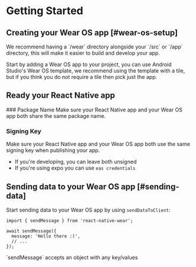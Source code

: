 
# Getting Started

## Creating your Wear OS app [#wear-os-setup]

<Callout type="info">
  We recommend having a `/wear` directory alongside your `/src` or `/app`
  directory, this will make it easier to build and develop your app.
</Callout>

Start by adding a Wear OS app to your project, you can use Android Studio's Wear OS template, we recommend using the template with a tile, but if you think you do not require a tile then pick just the app.

## Ready your React Native app

<Steps>
### Package Name
Make sure your React Native app and your Wear OS app both share the same package name.
 
### Signing Key
Make sure your React Native app and your Wear OS app both use the same signing key when publishing your app.

- If you're developing, you can leave both unsigned
- If you're using expo you can use `eas credentials`

</Steps>

## Sending data to your Wear OS app [#sending-data]

Start sending data to your Wear OS app by using `sendDataToClient`:

```tsx
import { sendMessage } from 'react-native-wear';

await sendMessage({
  message: 'Hello there :)',
  // ...
});
```

<Callout type="info">
  `sendMessage` accepts an object with any key/values
</Callout>
